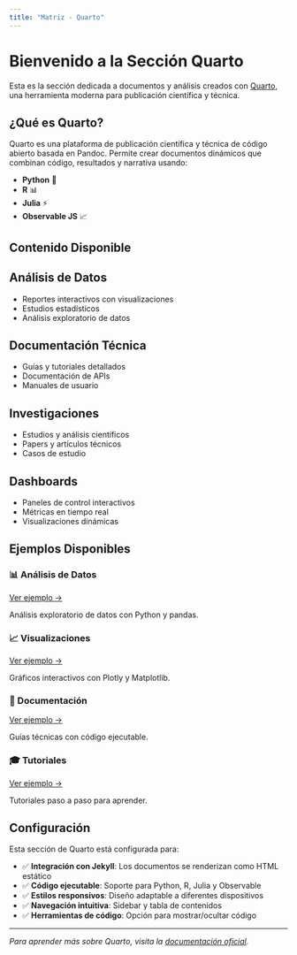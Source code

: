 ```yaml
---
title: "Matriz - Quarto"
---
```


# Bienvenido a la Sección Quarto

Esta es la sección dedicada a documentos y análisis creados con [Quarto](https://quarto.org/), una herramienta moderna para publicación científica y técnica.

## ¿Qué es Quarto?

Quarto es una plataforma de publicación científica y técnica de código abierto basada en Pandoc. Permite crear documentos dinámicos que combinan código, resultados y narrativa usando:

- **Python** 🐍
- **R** 📊  
- **Julia** ⚡
- **Observable JS** 📈

## Contenido Disponible

:::{.panel-tabset}

## Análisis de Datos
- Reportes interactivos con visualizaciones
- Estudios estadísticos
- Análisis exploratorio de datos

## Documentación Técnica
- Guías y tutoriales detallados
- Documentación de APIs
- Manuales de usuario

## Investigaciones
- Estudios y análisis científicos
- Papers y artículos técnicos
- Casos de estudio

## Dashboards
- Paneles de control interactivos
- Métricas en tiempo real
- Visualizaciones dinámicas

:::

## Ejemplos Disponibles

::: {.grid}

::: {.g-col-6}
### 📊 Análisis de Datos
[Ver ejemplo →](examples/data-analysis.qmd)

Análisis exploratorio de datos con Python y pandas.
:::

::: {.g-col-6}
### 📈 Visualizaciones
[Ver ejemplo →](examples/visualizations.qmd)

Gráficos interactivos con Plotly y Matplotlib.
:::

::: {.g-col-6}
### 📝 Documentación
[Ver ejemplo →](examples/technical-docs.qmd)

Guías técnicas con código ejecutable.
:::

::: {.g-col-6}
### 🎓 Tutoriales
[Ver ejemplo →](examples/tutorials.qmd)

Tutoriales paso a paso para aprender.
:::

:::

## Configuración

Esta sección de Quarto está configurada para:

- ✅ **Integración con Jekyll**: Los documentos se renderizan como HTML estático
- ✅ **Código ejecutable**: Soporte para Python, R, Julia y Observable
- ✅ **Estilos responsivos**: Diseño adaptable a diferentes dispositivos
- ✅ **Navegación intuitiva**: Sidebar y tabla de contenidos
- ✅ **Herramientas de código**: Opción para mostrar/ocultar código

---

*Para aprender más sobre Quarto, visita la [documentación oficial](https://quarto.org/docs/).*